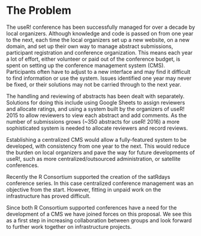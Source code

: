 # The Problem
<!-- 
Outlining the issue / weak point / problem to be solved by this proposal. This should be a compelling section that sets the reader up for the next section - the proposed solution!

It is important to cover:

 - [ ] What the problem is
 - [ ] Who it affects
 - [ ] Have there been previous attempts to resolve the problem
 - [ ] Why it should be tackled
-->
The useR! conference has been successfully managed for over a decade by local
organizers. Although knowledge and code is passed on from one year to the next,
each time the local organizers set up a new website, on a new domain, and set 
up their own way to manage abstract submissions, participant registration and
conference organization. This means each year a lot of effort, either volunteer or paid
out of the conference budget, is spent on setting up the conference management 
system (CMS). Participants often have to adjust to a new interface and may find it 
difficult to find information or use the system. Issues identified one year may 
never be fixed, or their solutions may not be carried through to the next year.

The handling and reviewing of abstracts has been dealt with separately. 
Solutions for doing this include using Google Sheets to assign reviewers and
allocate ratings, and using a system built by the organizers of useR! 2015 to
allow reviewers to view each abstract and add comments. As the number of 
submissions grows (~350 abstracts for useR! 2016) a more sophisticated system
is needed to allocate reviewers and record reviews.

Establishing a centralized CMS would allow a 
fully-featured system to be developed, with consistency 
from one year to the next. This would reduce the burden on local organizers
and pave the way for future developments of useR!, such as more 
centralized/outsourced administration, or satellite conferences.

Recently the R Consortium supported the creation of the satRdays conference
series. In this case centralized conference management was an objective from the
start. However, fitting in unpaid work on the infrastructure has proved difficult.

Since both R Consortium supported conferences have a need for the development of
a CMS we have joined forces on this proposal. We see 
this as a first step in increasing collaboration between groups and look 
forward to further work together on infrastructure projects.

